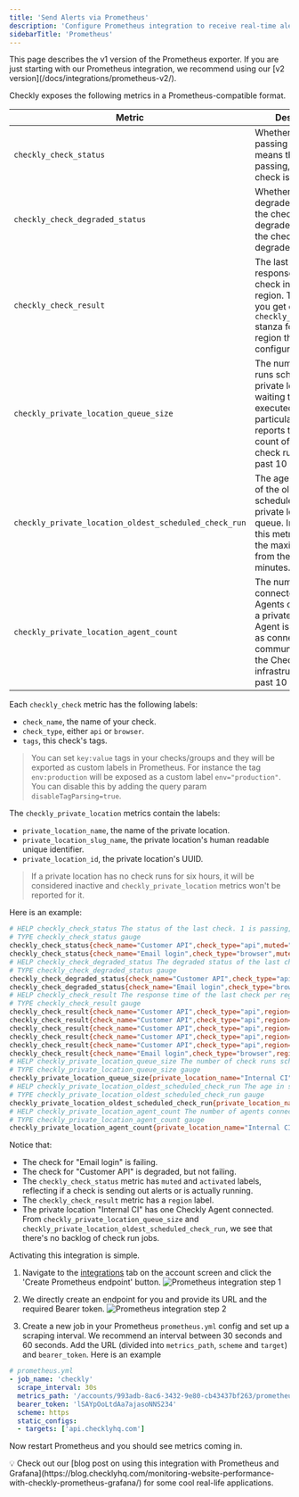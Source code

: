 ```yaml
---
title: 'Send Alerts via Prometheus'
description: 'Configure Prometheus integration to receive real-time alerts from Checkly monitors'
sidebarTitle: 'Prometheus'
---
```


<Warning>
This page describes the v1 version of the Prometheus exporter. If you are just starting with our Prometheus integration,  we recommend using our [v2 version](/docs/integrations/prometheus-v2/).
</Warning>


Checkly exposes the following metrics in a Prometheus-compatible format.

| Metric | Description |
|--------|-------------|
| `checkly_check_status` | Whether a check is passing or failing. `1` means the check is passing, `0` means the check is failing. |
| `checkly_check_degraded_status` | Whether a check is degraded. `1` means the check is not-degraded, `0` means the check is degraded. |
| `checkly_check_result` | The last collected response time for a check in a specific region. This means you get one `checkly_check_result` stanza for each region the check is configured to run in. |
| `checkly_private_location_queue_size` | The number of check runs scheduled to a private location and waiting to be executed. In particular, this metric reports the maximum count of scheduled check runs over the past 10 minutes. |
| `checkly_private_location_oldest_scheduled_check_run` | The age in seconds of the oldest scheduled job in the private location's queue. In particular, this metric reports the maximum age from the past 10 minutes. |
| `checkly_private_location_agent_count` | The number of connected Checkly Agents connected for a private location. An Agent is considered as connected if it's communicated with the Checkly infrastructure in the past 10 minutes. |

Each `checkly_check` metric has the following labels:

- `check_name`, the name of your check.
- `check_type`, either `api` or `browser`.
- `tags`, this check's tags.

> You can set `key:value` tags in your checks/groups and they will be exported as custom labels in Prometheus. For instance the tag `env:production` will be exposed as a custom label `env="production"`. You can disable this by adding the query param `disableTagParsing=true`.

The `checkly_private_location` metrics contain the labels:

- `private_location_name`, the name of the private location.
- `private_location_slug_name`, the private location's human readable unique identifier.
- `private_location_id`, the private location's UUID.

> If a private location has no check runs for six hours, it will be considered inactive and `checkly_private_location` metrics won't be reported for it.

Here is an example:

```bash
# HELP checkly_check_status The status of the last check. 1 is passing, 0 is failing
# TYPE checkly_check_status gauge
checkly_check_status{check_name="Customer API",check_type="api",muted="false",activated="true",tags="alerts,public"} 1
checkly_check_status{check_name="Email login",check_type="browser",muted="false",activated="true",tags="auth,browser-checks,public"} 0
# HELP checkly_check_degraded_status The degraded status of the last check. 1 is not-degraded, 0 is degraded
# TYPE checkly_check_degraded_status gauge
checkly_check_degraded_status{check_name="Customer API",check_type="api",muted="false",activated="true",tags="alerts,public"} 0
checkly_check_degraded_status{check_name="Email login",check_type="browser",muted="false",activated="true",tags="auth,browser-checks,public"} 1
# HELP checkly_check_result The response time of the last check per region.
# TYPE checkly_check_result gauge
checkly_check_result{check_name="Customer API",check_type="api",region="ap-northeast-2",tags="alerts,public"} 1168
checkly_check_result{check_name="Customer API",check_type="api",region="ap-southeast-1",tags="alerts,public"} 932
checkly_check_result{check_name="Customer API",check_type="api",region="ca-central-1",tags="alerts,public"} 424
checkly_check_result{check_name="Customer API",check_type="api",region="eu-west-2",tags="alerts,public"} 138
checkly_check_result{check_name="Customer API",check_type="api",region="us-east-2",tags="alerts,public"} 432
checkly_check_result{check_name="Email login",check_type="browser",region="ap-south-1",tags="auth,browser-checks,public"} 10174
# HELP checkly_private_location_queue_size The number of check runs scheduled to the private location and waiting to be executed.
# TYPE checkly_private_location_queue_size gauge
checkly_private_location_queue_size{private_location_name="Internal CI",private_location_slug_name="internal-ci",private_location_id="cac52f2d-8b8c-4ca5-9711-1836be02eda4"} 0
# HELP checkly_private_location_oldest_scheduled_check_run The age in seconds of the oldest check run job scheduled to the private location queue.
# TYPE checkly_private_location_oldest_scheduled_check_run gauge
checkly_private_location_oldest_scheduled_check_run{private_location_name="Internal CI",private_location_slug_name="internal-ci",private_location_id="cac52f2d-8b8c-4ca5-9711-1836be02eda4"} 0
# HELP checkly_private_location_agent_count The number of agents connected for the private location.
# TYPE checkly_private_location_agent_count gauge
checkly_private_location_agent_count{private_location_name="Internal CI",private_location_slug_name="internal-ci",private_location_id="cac52f2d-8b8c-4ca5-9711-1836be02eda4"} 1
```

Notice that:

- The check for "Email login" is failing.
- The check for "Customer API" is degraded, but not failing.
- The `checkly_check_status` metric has `muted` and `activated` labels, reflecting if a check is sending out alerts or is actually
running.
- The `checkly_check_result` metric has a `region` label.
- The private location "Internal CI" has one Checkly Agent connected. From `checkly_private_location_queue_size` and `checkly_private_location_oldest_scheduled_check_run`, we see that there's no backlog of check run jobs.



Activating this integration is simple.

1. Navigate to the <a href="https://app.checklyhq.com/settings/account/integrations" target="_blank">integrations</a> tab on the account screen and click the 'Create Prometheus endpoint' button.
![Prometheus integration step 1](/images/docs/images/integrations/prometheus_step1.png)

2. We directly create an endpoint for you and provide its URL and the required Bearer token.
![Prometheus integration step 2](/images/docs/images/integrations/prometheus_step2.png)

3. Create a new job in your Prometheus `prometheus.yml` config and set up a scraping interval. We recommend an interval
between 30 seconds and 60 seconds. Add the URL (divided into `metrics_path`, `scheme` and `target`) and `bearer_token`.
Here is an example

```yaml
# prometheus.yml
- job_name: 'checkly'
  scrape_interval: 30s
  metrics_path: '/accounts/993adb-8ac6-3432-9e80-cb43437bf263/prometheus/metrics'
  bearer_token: 'lSAYpOoLtdAa7ajasoNNS234'
  scheme: https
  static_configs:
  - targets: ['api.checklyhq.com']
```

Now restart Prometheus and you should see metrics coming in.

<Info>
💡 Check out our [blog post on using this integration with Prometheus and Grafana](https://blog.checklyhq.com/monitoring-website-performance-with-checkly-prometheus-grafana/) for some cool real-life applications.
</Info>